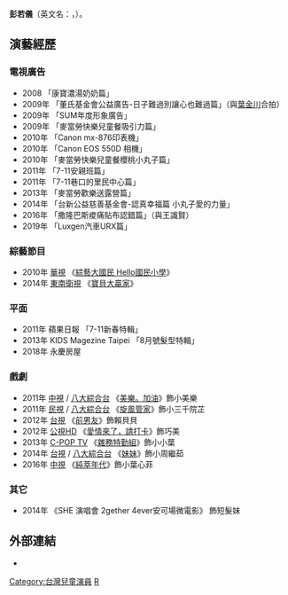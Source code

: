 {{BLP unsourced|time=2011-06-12T19:12:06+00:00}}
{{藝人
| 姓名 = 彭若儀
| 類型= 童星
| 英文名 =Zoe Peng
| 圖片 =
| 國籍 = {{ROC}}
| 民族 =
| 籍貫 =
| 出生日期 = {{Birth_date_and_age|2004|11|11}}
| 職業 = [[演員|演員]]
| 語言 = [[中文|中文]]
| 三圍 = 
| 唱片公司 = 
| 經紀公司 =
| 網站 = {{facebook|zoepeng1111|彭若儀}}
| imdb = 7881660
}}

'''彭若儀'''（英文名：'''{{lang|en|Zoe Peng}}'''，{{bd|2004年|11月11日|||catIdx=Peng 彭}}）。

==演藝經歷==
===電視廣告===
*2008  「康寶濃湯奶奶篇」
*2009年  「董氏基金會公益廣告-日子難過別讓心也難過篇」（與[[葉金川|葉金川]]合拍）
*2009年  「SUM年度形象廣告」
*2009年  「麥當勞快樂兒童餐吸引力篇」
*2010年  「Canon mx-876印表機」
*2010年  「Canon EOS 550D 相機」
*2010年  「麥當勞快樂兒童餐櫻桃小丸子篇」
*2011年  「7-11安親班篇」
*2011年  「7-11巷口的里民中心篇」  
*2013年  「麥當勞歡樂送露營篇」  
*2014年  「台新公益慈善基金會-認真幸福篇  小丸子愛的力量」
*2016年  「撒隆巴斯痠痛貼布認錯篇」（與王識賢）
*2019年  「Luxgen汽車URX篇」

===綜藝節目===
*2010年 [[華視|華視]] 《[[綜藝大國民_Hello國民小學|綜藝大國民 Hello國民小學]]》
*2014年 [[東南衛視|東南衛視]] 《[[寶貝大贏家|寶貝大贏家]]》


===平面===
*2011年   蘋果日報 「7-11新春特輯」
*2013年   KIDS Magezine Taipei  「8月號髮型特輯」
*2018年   永慶房屋

===戲劇===
*2011年 [[中視|中視]] / [[八大綜合台|八大綜合台]] 《[[美樂。加油|美樂。加油]]》飾小美樂
*2011年 [[民視|民視]] / [[八大綜合台|八大綜合台]] 《[[旋風管家|旋風管家]]》飾小三千院芷
*2012年 [[台視|台視]] 《[[前男友|前男友]]》飾賴貝貝
*2012年 [[公視HD|公視HD]] 《[[愛情來了，請打卡|愛情來了，請打卡]]》飾巧美
*2013年 [[C-POP_TV|C-POP TV]] 《[[雜務特勤組|雜務特勤組]]》飾小小葉
*2014年 [[台視|台視]] / [[八大綜合台|八大綜合台]] 《[[妹妹_(電視劇)|妹妹]]》飾小周繼茹
*2016年 [[中視|中視]] 《[[純萃年代|純萃年代]]》飾小葉心菲

===其它===
*2014年    《SHE 演唱會 2gether 4ever安可場微電影》 飾短髮妹

==外部連結==
*{{facebook|zoepeng1111|彭若儀 Zoe Peng}}

[[Category:台灣兒童演員|Category:台灣兒童演員]]
[[Category:彭姓|R]]